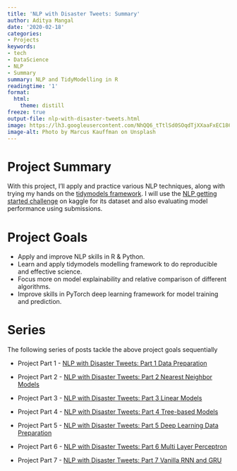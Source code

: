 ```yaml
---
title: 'NLP with Disaster Tweets: Summary'
author: Aditya Mangal
date: '2020-02-18'
categories:
- Projects
keywords:
- tech
- DataScience
- NLP
- Summary
summary: NLP and TidyModelling in R
readingtime: '1'
format:
  html:
    theme: distill
freeze: true
output-file: nlp-with-disaster-tweets.html
image: https://lh3.googleusercontent.com/NhQQ6_tTtlSd0SOqdTjXXaaFxEC186pYF68dyx8BJcdeqWUns0kas6nKS7jNUjTorlWCOvYDSXvgTbJSMgHLvc-ViHQkvKe_cGiU4gMP92vb1QSO98BlROygzqVBRO_2pnbPPS3coQVCdbAGJP3PQi0J4hExUkwsxCyPZ7RSOu9kOsIFJ7i7Pi68Ewg8yzEUw7zSb5JyYoDRkunuYedzzrPvS1Z2LWx-T-bVnkedbv72e3fjIfHHpwDf2LM4Tz_orR0lSjyrLt29k8YP2vbGoqRJhOurgj8UxWRC8J1BmDZxaG4fMzF5VfY2QToUTEFUryIzihBzb82z9IBQB7KiBuoKZBvrM03uHBwi_ePO7lt138P5DSufFH3xANhUrY8UPbMIcEKOKaxNXGUhdZG1EDykY6KW5ufjuAgEFoOKUSVp_kHyHmk_qJonukh5zRL07tUhRyXwYNXoP1ixHX-bN8K4yLLobU-Q2kAlrXD89OzMySyD6sm8gu6LcrzwthgEWLwTgRgcpvx0hPncV477w6mZnu1yd8xi8EAE3IVVhWAlQF2oUphPtcWjOBfK-aIocc62MSEFfCPb6DLSBpCWCkFFxydl0KSrbvboXBVX-AM7eVyAnFV3SfSfdQMxtKuLtWbAINTcPhoN05LhQxiOOJtc4KCJFbUOWO29U-rjrunXEbRXPhki1DUCy_KX5phRnwO3hniDAwqubCEZkKU3s6T0yCVT4WARB7E5RcmoVPdLWSRK=w2372-h1832-no
image-alt: Photo by Marcus Kauffman on Unsplash
---
```


# Project Summary
With this project, I’ll apply and practice various NLP techniques, along with trying my hands on the [tidymodels framework](https://github.com/tidymodels/tidymodels).
I will use the [NLP getting started challenge](https://www.kaggle.com/c/nlp-getting-started) on kaggle for its dataset and also evaluating model performance using submissions.

# Project Goals

- Apply and improve NLP skills in R & Python.
- Learn and apply tidymodels modelling framework to do reproducible and effective science.
- Focus more on model explainability and relative comparison of different algorithms.
- Improve skills in PyTorch deep learning framework for model training and prediction.

# Series
The following series of posts tackle the above project goals sequentially

- Project Part 1 - [NLP with Disaster Tweets: Part 1 Data Preparation](/2020/02/nlp-with-disaster-tweets-part-1/)

- Project Part 2 - [NLP with Disaster Tweets: Part 2 Nearest Neighbor Models](/2020/02/nlp-with-disaster-tweets-part-2-nearest-neighbor-models/)
- Project Part 3 - [NLP with Disaster Tweets: Part 3 Linear Models](/2020/04/nlp-with-disaster-tweets-part-3-linear-models/)
- Project Part 4 - [NLP with Disaster Tweets: Part 4 Tree-based Models](/2020/04/nlp-with-disaster-tweets-part-4-tree-based-models.en-us/)
- Project Part 5 - [NLP with Disaster Tweets: Part 5 Deep Learning Data Preparation](/2020/08/nlp-with-disaster-tweets-part-5-deep-learning-data-preparation.en-us/)
- Project Part 6 - [NLP with Disaster Tweets: Part 6 Multi Layer Perceptron](/2020/09/nlp-with-disaster-tweets-part-6-multi-layer-perceptron.en-us/)
- Project Part 7 - [NLP with Disaster Tweets: Part 7 Vanilla RNN and GRU](/2020/09/nlp-with-disaster-tweets-part-7-vanilla-rnn-and-gru.en-us/)

